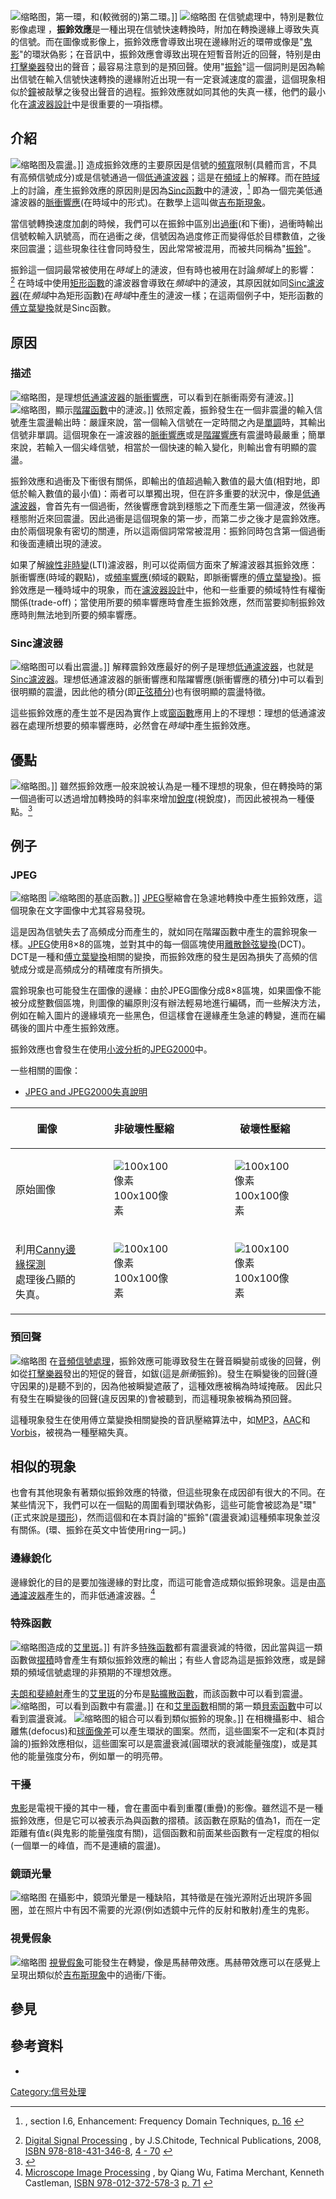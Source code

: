 {{多個問題|
{{expand language|1=en|page=we twig a honor DCB
|time=2019-08-29T19:53:24+00:00}}
{{refimprove|time=2019-08-29T19:53:24+00:00}}
{{expert}}
}}
[[File:Ringing_artifact_example.png|缩略图]]，第一環，和(較微弱的)第二環。]]
[[File:Ringing_artifact_example_-_original.png|缩略图]]
在信號處理中，特別是數位影像處理 ，'''振鈴效應'''是一種出現在信號快速轉換時，附加在轉換邊緣上導致失真的信號。而在圖像或影像上，振鈴效應會導致出現在邊緣附近的環帶或像是"[[鬼影_(電視)|鬼影]]"的環狀偽影；在音訊中，振鈴效應會導致出現在短暫音附近的回聲，特别是由[[打擊樂器|打擊樂器]]發出的聲音；最容易注意到的是預回聲。使用"[[振鈴|振鈴]]"這一個詞則是因為輸出信號在輸入信號快速轉換的邊緣附近出現一有一定衰減速度的震盪，這個現象相似於[[鐘_(敲擊器)|鐘]]被敲擊之後發出聲音的過程。振鈴效應就如同其他的失真一樣，他們的最小化在[[滤波器设计|濾波器設計]]中是很重要的一項指標。

== 介紹 ==
[[File:High_accuracy_settling_time_measurements_figure_1.png|缩略图]]及震盪。]]
造成振鈴效應的主要原因是信號的[[頻寬|頻寬]]限制(具體而言，不具有高頻信號成分)或是信號通過一個[[低通濾波器|低通濾波器]]；這是在[[頻域|頻域]]上的解釋。而在[[時域|時域]]上的討論，產生振鈴效應的原因則是因為[[Sinc函數|Sinc函數]]中的漣波，<ref name="Bankman">{{Citation|last=Bankman|first=Isaac N.|title=Handbook of medical imaging|url=http://books.google.com/?id=UHkkPBnhT-MC|year=2000|publisher=Academic Press|isbn=978-0-12-077790-7}}, section I.6, Enhancement: Frequency Domain Techniques, [http://books.google.com/books?id=UHkkPBnhT-MC&pg=RA3-PA16#PRA3-PA16,M1 p. 16] {{Wayback|url=http://books.google.com/books?id=UHkkPBnhT-MC&pg=RA3-PA16#PRA3-PA16,M1 |date=20130526100010 }}</ref> 即為一個完美低通濾波器的[[冲激响应|脈衝響應]](在時域中的形式)。在數學上這叫做[[吉布斯现象|吉布斯現象]]。

當信號轉換速度加劇的時候，我們可以在振鈴中區別出[[过冲|過衝]](和下衝)，過衝時輸出信號較輸入訊號高，而在過衝之''後''，信號因為過度修正而變得低於目標數值，之後來回震盪；這些現象往往會同時發生，因此常常被混用，而被共同稱為"[[振鈴|振鈴]]"。

振鈴這一個詞最常被使用在''時域''上的漣波，但有時也被用在討論''頻域''上的影響：<ref name="Chitode">[http://books.google.com/books?id=LbUFjehqSdwC Digital Signal Processing] {{Wayback|url=http://books.google.com/books?id=LbUFjehqSdwC |date=20130526133432 }}, by J.S.Chitode, Technical Publications, 2008, [[Special:BookSources/978-818-431-346-8|ISBN 978-818-431-346-8]], [http://books.google.com/books?id=LbUFjehqSdwC&pg=RA3-PA1-IA104#PRA3-PA1-IA103,M1 4 - 70] {{Wayback|url=http://books.google.com/books?id=LbUFjehqSdwC&pg=RA3-PA1-IA104#PRA3-PA1-IA103,M1 |date=20130526124209 }}</ref> 在時域中使用[[矩形函數|矩形函數]]的濾波器會導致在''頻域''中的漣波，其原因就如同[[Sinc濾波器|Sinc濾波器]](在''頻域''中為矩形函數)在''時域''中產生的漣波一樣；在這兩個例子中，矩形函數的[[傅里叶变换|傅立葉變換]]就是Sinc函數。

== 原因 ==

=== 描述 ===
[[File:Sinc_function_(normalized).svg|缩略图]]，是理想[[低通濾波器|低通濾波器]]的[[冲激响应|脈衝響應]]，可以看到在脈衝兩旁有漣波。]]
[[File:Gibbs_phenomenon_10.svg|缩略图]]，顯示[[階躍函數|階躍函數]]中的漣波。]]
依照定義，振鈴發生在一個非震盪的輸入信號產生震盪輸出時：嚴謹來說，當一個輸入信號在一定時間之內是[[单调函数|單調]]時，其輸出信號非單調。這個現象在一濾波器的[[冲激响应|脈衝響應]]或是[[階躍響應|階躍響應]]有震盪時最嚴重；簡單來說，若輸入一個尖峰信號，相當於一個快速的輸入變化，則輸出會有明顯的震盪。

振鈴效應和過衝及下衝很有關係，即輸出的值超過輸入數值的最大值(相對地，即低於輸入數值的最小值)：兩者可以單獨出現，但在許多重要的狀況中，像是[[低通濾波器|低通濾波器]]，會首先有一個過衝，然後響應會跳到穩態之下而產生第一個漣波，然後再穩態附近來回震盪。因此過衝是這個現象的第一步，而第二步之後才是震鈴效應。由於兩個現象有密切的關連，所以這兩個詞常常被混用：振鈴同時包含第一個過衝和後面連續出現的漣波。

如果了解[[线性时不变系统理论|線性非時變]](LTI)濾波器，則可以從兩個方面來了解濾波器其振鈴效應：脈衝響應(時域的觀點)，或[[频率响应|頻率響應]](頻域的觀點，即脈衝響應的[[傅里叶变换|傅立葉變換]])。振鈴效應是一種時域中的現象，而在[[滤波器设计|濾波器設計]]中，他和一些重要的頻域特性有權衡關係(trade-off)；當使用所要的頻率響應時會產生振鈴效應，然而當要抑制振鈴效應時則無法地到所要的頻率響應。

=== Sinc濾波器 ===
[[File:Sine_integral.svg|缩略图]]可以看出震盪。]]
解釋震鈴效應最好的例子是理想[[低通濾波器|低通濾波器]]，也就是[[Sinc濾波器|Sinc濾波器]]。理想低通濾波器的脈衝響應和階躍響應(脈衝響應的積分)中可以看到很明顯的震盪，因此他的積分(即[[三角积分|正弦積分]])也有很明顯的震盪特徵。

這些振鈴效應的產生並不是因為實作上或[[窗函数|窗函數]]應用上的不理想：理想的低通濾波器在處理所想要的頻率響應時，必然會在''時域''中產生振鈴效應。

== 優點 ==
[[File:Accutance.svg|缩略图]]。]]
雖然振鈴效應一般來說被认為是一種不理想的現象，但在轉換時的第一個過衝可以透過增加轉換時的斜率來增加[[锐度|銳度]](視銳度)，而因此被視為一種優點。<ref name="mitchell">{{Cite conference|title=Reconstruction filters in computer-graphics|first=Don P.|last=Mitchell|author2=Netravali, Arun N.|url=http://www.mentallandscape.com/Papers_siggraph88.pdf|doi=10.1145/54852.378514|conference=ACM SIGGRAPH International Conference on Computer Graphics and Interactive Techniques|conferenceurl=http://portal.acm.org/toc.cfm?id=54852&type=proceeding&coll=GUIDE&dl=GUIDE,ACM&CFID=30538218&CFTOKEN=95411512|pages=221–228|date=August 1988|volume=22|number=4|ISBN=0-89791-275-6|access-date=2016-06-22|archive-date=2021-02-24|archive-url=https://web.archive.org/web/20210224225655/http://mentallandscape.com/Papers_siggraph88.pdf|dead-url=no}}</ref>

== 例子 ==

=== JPEG ===
[[File:Asterisk_with_jpg-artefacts.png|缩略图]]
[[File:Dctjpeg.png|缩略图]]的基底函數。]]
[[JPEG|JPEG]]壓縮會在急遽地轉換中產生振鈴效應，這個現象在文字圖像中尤其容易發現。

這是因為信號失去了高頻成分而產生的，就如同在階躍函數中產生的震鈴現象一樣。[[JPEG|JPEG]]使用8×8的區塊，並對其中的每一個區塊使用[[離散餘弦變換|離散餘弦變換]](DCT)。DCT是一種和[[傅里叶变换|傅立葉變換]]相關的變換，而振鈴效應的發生是因為損失了高頻的信號成分或是高頻成分的精確度有所損失。

震鈴現象也可能發生在圖像的邊緣：由於JPEG圖像分成8×8區塊，如果圖像不能被分成整數個區塊，則圖像的編原則沒有辦法輕易地進行編碼，而一些解決方法，例如在輸入圖片的邊緣填充一些黑色，但這樣會在邊緣產生急遽的轉變，進而在編碼後的圖片中產生振鈴效應。

振鈴效應也會發生在使用[[小波分析|小波分析]]的[[JPEG_2000|JPEG2000]]中。

一些相關的圖像：
* [http://www.stat.columbia.edu/~jakulin/jpeg/artifacts.htm JPEG and JPEG2000失真說明] {{Wayback|url=http://www.stat.columbia.edu/~jakulin/jpeg/artifacts.htm |date=20210227004158 }}
{| class="wikitable" style="text-align:center"
!圖像
! 非破壞性壓縮 
!破壞性壓縮
|-
! 原始圖像
| [[File:Lossless-circle.png|100x100像素]] 
| [[File:Lossy-circle.jpg|100x100像素]] 
|-
!利用[[Canny算子|Canny邊緣探測]]<br>
處理後凸顯的失真。<br>
| [[File:Lossless-circle-canny.png|100x100像素]] 
| [[File:Lossy-circle-canny.png|100x100像素]] 
|}

=== 預回聲 ===
[[File:2006-07-06_Crash_Zildjian_14.jpg|缩略图]]
在[[音频信号处理|音頻信號處理]]，振鈴效應可能導致發生在聲音瞬變前或後的回聲，例如從[[打击乐器|打擊樂器]]發出的短促的聲音，如鈸(這是''脈衝''振鈴)。發生在瞬變後的回聲(遵守因果的)是聽不到的，因為他被瞬變遮蔽了，這種效應被稱為時域掩蔽。 因此只有發生在瞬變後的回聲(違反因果的)會被聽到，而這種現象被稱為預回聲。

這種現象發生在使用傅立葉變換相關變換的音訊壓縮算法中，如[[MP3|MP3]]，[[進階音訊編碼|AAC]]和 [[Vorbis|Vorbis]]，被視為一種壓縮失真。

== 相似的現象 ==
也會有其他現象有著類似振鈴效應的特徵，但這些現象在成因卻有很大的不同。在某些情況下，我們可以在一個點的周圍看到環狀偽影，這些可能會被認為是"環"(正式來說是[[环形|環形]])，然而這個和在本頁討論的"振鈴"(震盪衰減)這種頻率現象並沒有關係。(環、振鈴在英文中皆使用ring一詞。)

=== 邊緣銳化 ===
邊緣銳化的目的是要加強邊緣的對比度，而這可能會造成類似振鈴現象。這是由[[高通濾波器|高通濾波器]]產生的，而非低通濾波器。<ref name="MIP">[http://books.google.com/books?id=uGWmR0f_350C Microscope Image Processing] {{Wayback|url=http://books.google.com/books?id=uGWmR0f_350C |date=20130526084528 }}, by Qiang Wu,  Fatima Merchant,  Kenneth Castleman, [[Special:BookSources/978-012-372-578-3|ISBN 978-012-372-578-3]] [http://books.google.com/books?id=uGWmR0f_350C&pg=RA1-PA71 p. 71] {{Wayback|url=http://books.google.com/books?id=uGWmR0f_350C&pg=RA1-PA71 |date=20130526102818 }}</ref>

=== 特殊函數 ===
[[File:Airy-pattern.svg|缩略图]]造成的[[艾里斑|艾里斑]]。]]
有許多[[特殊函数|特殊函數]]都有震盪衰減的特徵，因此當與這一類函數做[[摺積|摺積]]時會產生有類似振鈴效應的輸出；有些人會認為這是振鈴效應，或是歸類的頻域信號處理的非預期的不理想效應。

[[夫琅禾费衍射|夫朗和斐繞射]]產生的[[艾里斑|艾里斑]]的分布是[[点扩散函数|點擴散函數]]，而該函數中可以看到震盪。
[[File:Bessel_Functions_(1st_Kind,_n=0,1,2).svg|缩略图]]，可以看到函數中有震盪。]]
在和[[艾里函数|艾里函數]]相關的第一類[[貝索函數|貝索函數]]中可以看到震盪衰減。
[[File:Spherical-aberration-disk.jpg|缩略图]]的組合可以看到類似振鈴的現象。]]
在相機攝影中、組合離焦(defocus)和[[球面像差|球面像差]]可以產生環狀的圖案。然而，這些圖案不一定和(本頁討論的)振鈴效應相似，這些圖案可以是震盪衰減(圓環狀的衰減能量強度)，或是其他的能量強度分布，例如單一的明亮帶。

=== 干擾 ===
[[鬼影_(電視)|鬼影]]是電視干擾的其中一種，會在畫面中看到重覆(重疊)的影像。雖然這不是一種振鈴效應，但是它可以被表示為與函數的摺積。該函數在原點的值為1，而在一定距離有值ε(與鬼影的能量強度有關)，這個函數和前面某些函數有一定程度的相似(一個單一的峰值，而不是連續的震盪)。

=== 鏡頭光暈 ===
[[File:Lens_Flare.jpg|缩略图]]
在攝影中，鏡頭光暈是一種缺陷，其特徵是在強光源附近出現許多圓圈，並在照片中有因不需要的光源(例如透鏡中元件的反射和散射)產生的鬼影。

=== 視覺假象 ===
[[File:Mach_band.svg|缩略图]]
[[错视|視覺假象]]可能發生在轉變，像是馬赫帶效應。馬赫帶效應可以在感覺上呈現出類似於[[吉布斯现象|吉布斯現象]]中的過衝/下衝。

== 參見 ==

== 參考資料 ==
{{Reflist}}
* {{Citation|title=Signal analysis: time, frequency, scale, and structure|url=http://books.google.com/?id=ZmyKvXQmQwIC|year=2004|last1=Allen|last2=Mills|first1=Ronald L.|first2=Duncan W.|publisher=Wiley-IEEE|isbn=978-0-471-23441-8}}
[[Category:信号处理|Category:信号处理]]